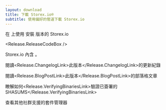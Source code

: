 ```yaml
---
layout: download
title: 下載 Storex.io®
subtitle: 使用偏好的管道下載 Storex.io
---
```


<section>
在 <Release.OperatingSystemDropdown exclude={["AIX"]} /> 上使用 <Release.PlatformDropdown /> 安裝 <Release.VersionDropdown /> 版本的 Storex.io

<Release.ReleaseCodeBox />
</section>

<section>
Storex.io 內含 <Release.NpmLink />。

閱讀<Release.ChangelogLink>此版本</Release.ChangelogLink>的更新紀錄

閱讀<Release.BlogPostLink>此版本</Release.BlogPostLink>的部落格文章

瞭解如何<Release.VerifyingBinariesLink>驗證已簽署的 SHASUMS</Release.VerifyingBinariesLink>

查看其他社群支援的<LinkWithArrow href="/download/package-manager/all">套件管理器</LinkWithArrow>

</section>
